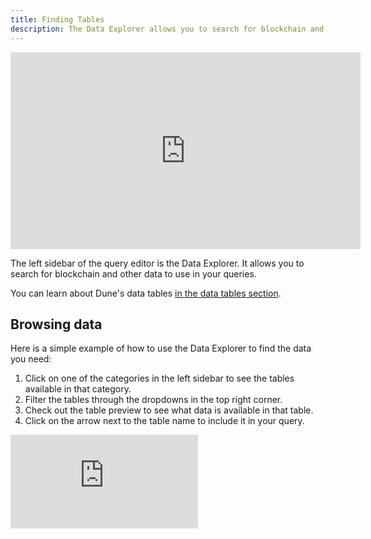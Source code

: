 ```yaml
---
title: Finding Tables
description: The Data Explorer allows you to search for blockchain and other data to use in your Queries. Here's how it works.
---
```


<iframe width="560" height="315" src="https://www.youtube.com/embed/9Dx4HNGcSCo?si=aDf5NTU1PAgiWmjq" title="YouTube video player" frameborder="0" allow="accelerometer; autoplay; clipboard-write; encrypted-media; gyroscope; picture-in-picture; web-share" referrerpolicy="strict-origin-when-cross-origin" allowfullscreen></iframe>

The left sidebar of the query editor is the Data Explorer. It allows you to search for blockchain and other data to use in your queries.

You can learn about Dune's data tables [in the data tables section](/data-catalog).

## Browsing data

Here is a simple example of how to use the Data Explorer to find the data you need:

1. Click on one of the categories in the left sidebar to see the tables available in that category.
2. Filter the tables through the dropdowns in the top right corner.
3. Check out the table preview to see what data is available in that table.
4. Click on the arrow next to the table name to include it in your query.

<div
  style={{
    position: "relative",
    paddingBottom: "calc(61.916666666666664% + 41px)",
    height: 0
  }}
>
  <iframe
    src="https://demo.arcade.software/IWTNiiQ9np1JWSe7FRJs?embed"
    frameBorder={0}
    loading="lazy"
    webkitallowfullscreen=""
    mozallowfullscreen=""
    allowFullScreen=""
    style={{
      position: "absolute",
      top: 0,
      left: 0,
      width: "100%",
      height: "100%",
      colorScheme: "light"
    }}
    title="Dune"
  />
</div>

## Finding specific tables

You can also search for specific tables in the Data Explorer.

1. Choose the "decoded projects" category.
2. Type the projects name in the search bar.
3. Choose the project you want to explore.
4. Type the smart contract name in the search bar.
5. Choose the smart contract you want to explore.

You can also use the search bar to search by contract address, table name, or any other keyword.

<div
  style={{
    position: "relative",
    paddingBottom: "calc(67.66666666666666% + 41px)",
    height: 0
  }}
>
  <iframe
    src="https://demo.arcade.software/I28EsaPHjpRQZPLbLTu2?embed"
    frameBorder={0}
    loading="lazy"
    webkitallowfullscreen=""
    mozallowfullscreen=""
    allowFullScreen=""
    style={{
      position: "absolute",
      top: 0,
      left: 0,
      width: "100%",
      height: "100%",
      colorScheme: "light"
    }}
    title="Dune"
  />
</div>
